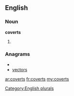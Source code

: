 ==English==

===Noun===
'''coverts'''

# {{plural of|[[covert]]}}

===Anagrams===
* {{alphagram|ceorstv}}
* [[vectors#English|vectors]]


[[Category:English plurals]]

[[ar:coverts]]
[[fr:coverts]]
[[my:coverts]]